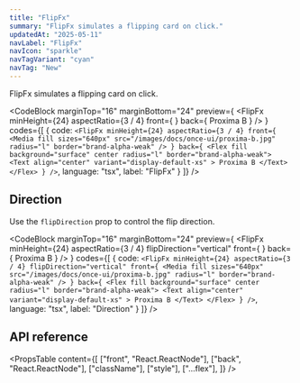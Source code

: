 ```yaml
---
title: "FlipFx"
summary: "FlipFx simulates a flipping card on click."
updatedAt: "2025-05-11"
navLabel: "FlipFx"
navIcon: "sparkle"
navTagVariant: "cyan"
navTag: "New"
---
```


FlipFx simulates a flipping card on click.

<CodeBlock
  marginTop="16"
  marginBottom="24"
  preview={
    <FlipFx
      minHeight={24}
      aspectRatio={3 / 4}
      front={
        <Media
          fill
          sizes="640px"
          src="/images/docs/once-ui/proxima-b.jpg"
          radius="l"
          border="brand-alpha-weak"
        />}
      back={
        <Flex fill background="surface" center
          radius="l"
          border="brand-alpha-weak">
          <Text
            align="center"
            variant="display-default-xs"
          >
            Proxima B
          </Text>
        </Flex>}
    />
  }
  codes={[
    {
      code:
`<FlipFx
    minHeight={24}
    aspectRatio={3 / 4}
    front={
      <Media
        fill
        sizes="640px"
        src="/images/docs/once-ui/proxima-b.jpg"
        radius="l"
        border="brand-alpha-weak"
      />
    }
    back={
      <Flex fill background="surface" center
        radius="l"
        border="brand-alpha-weak">
        <Text
          align="center"
          variant="display-default-xs"
        >
          Proxima B
        </Text>
      </Flex>
    }
/>`,
      language: "tsx",
      label: "FlipFx"
    }
  ]}
/>

## Direction

Use the `flipDirection` prop to control the flip direction.

<CodeBlock
  marginTop="16"
  marginBottom="24"
  preview={
    <FlipFx
      minHeight={24}
      aspectRatio={3 / 4}
      flipDirection="vertical"
      front={
        <Media
          fill
          sizes="640px"
          src="/images/docs/once-ui/proxima-b.jpg"
          radius="l"
          border="brand-alpha-weak"
        />}
      back={
        <Flex fill background="surface" center
          radius="l"
          border="brand-alpha-weak">
          <Text
            align="center"
            variant="display-default-xs"
          >
            Proxima B
          </Text>
        </Flex>}
    />
  }
  codes={[
    {
      code:
`<FlipFx
    minHeight={24}
    aspectRatio={3 / 4}
    flipDirection="vertical"
    front={
      <Media
        fill
        sizes="640px"
        src="/images/docs/once-ui/proxima-b.jpg"
        radius="l"
        border="brand-alpha-weak"
      />
    }
    back={
      <Flex fill background="surface" center
        radius="l"
        border="brand-alpha-weak">
        <Text
          align="center"
          variant="display-default-xs"
        >
          Proxima B
        </Text>
      </Flex>
    }
/>`,
      language: "tsx",
      label: "Direction"
    }
  ]}
/>

## API reference

<PropsTable
  content={[
    ["front", "React.ReactNode"],
    ["back", "React.ReactNode"],
    ["className"],
    ["style"],
    ["...flex"],
  ]}
/>